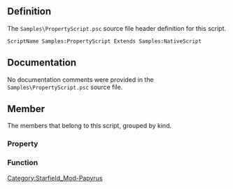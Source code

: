 {{Script_Object_Summary
| title = Samples:PropertyScript
| name = [[SFM:Script-Samples:PropertyScript|Samples:PropertyScript]]
| extends = [[SFM:Script-Samples:NativeScript|Samples:NativeScript]] → [[SFM:Script-ObjectReference|ObjectReference]] → [[SFM:Script-Form|Form]] → [[SFM:Script-ScriptObject|ScriptObject]]
}}


== Definition ==
The <code>Samples\PropertyScript.psc</code> source file header definition for this script.

<source lang="papyrus">
ScriptName Samples:PropertyScript Extends Samples:NativeScript
</source>


== Documentation ==
No documentation comments were provided in the <code>Samples\PropertyScript.psc</code> source file.


== Member ==
The members that belong to this script, grouped by kind.

=== Property ===
{{Script_Object_Member_Summary
| title = PropertyFullRef
| script = [[SFM:Script-Samples:PropertyScript|Samples:PropertyScript]]
| name = [[SFM:Script-Samples:PropertyScript/PropertyFullRef|PropertyFullRef]]
| kind = Property
| returns = ObjectReference
}}

{{Script_Object_Member_Summary
| title = PropertyFullBool_GetOnly
| script = [[SFM:Script-Samples:PropertyScript|Samples:PropertyScript]]
| name = [[SFM:Script-Samples:PropertyScript/PropertyFullBool_GetOnly|PropertyFullBool_GetOnly]]
| kind = Property
| returns = bool
}}

{{Script_Object_Member_Summary
| title = PropertyFullBool_SetOnly
| script = [[SFM:Script-Samples:PropertyScript|Samples:PropertyScript]]
| name = [[SFM:Script-Samples:PropertyScript/PropertyFullBool_SetOnly|PropertyFullBool_SetOnly]]
| kind = Property
| returns = bool
}}

{{Script_Object_Member_Summary
| title = AutoIntProperty
| script = [[SFM:Script-Samples:PropertyScript|Samples:PropertyScript]]
| name = [[SFM:Script-Samples:PropertyScript/AutoIntProperty|AutoIntProperty]]
| kind = Property
| flags = Auto
| returns = int
}}

{{Script_Object_Member_Summary
| title = AutoObjectRefProperty
| script = [[SFM:Script-Samples:PropertyScript|Samples:PropertyScript]]
| name = [[SFM:Script-Samples:PropertyScript/AutoObjectRefProperty|AutoObjectRefProperty]]
| kind = Property
| flags = Auto
| returns = ObjectReference
}}

{{Script_Object_Member_Summary
| title = AutoReadOnlyFloatProperty
| script = [[SFM:Script-Samples:PropertyScript|Samples:PropertyScript]]
| name = [[SFM:Script-Samples:PropertyScript/AutoReadOnlyFloatProperty|AutoReadOnlyFloatProperty]]
| kind = Property
| flags = AutoReadOnly
| returns = float
| parameters = 41.5
}}

{{Script_Object_Member_Summary
| title = AutoReadOnlyFormProperty
| script = [[SFM:Script-Samples:PropertyScript|Samples:PropertyScript]]
| name = [[SFM:Script-Samples:PropertyScript/AutoReadOnlyFormProperty|AutoReadOnlyFormProperty]]
| kind = Property
| flags = AutoReadOnly
| returns = Form
| parameters = none
}}

=== Function ===
{{Script_Object_Member_Summary
| title = Get
| script = [[SFM:Script-Samples:PropertyScript|Samples:PropertyScript]]
| name = [[SFM:Script-Samples:PropertyScript/Get|Get]]
| kind = Function
| returns = bool
}}

{{Script_Object_Member_Summary
| title = Set
| script = [[SFM:Script-Samples:PropertyScript|Samples:PropertyScript]]
| name = [[SFM:Script-Samples:PropertyScript/Set|Set]]
| kind = Function
| parameters = bool value
}}


[[Category:Starfield_Mod-Papyrus]]
